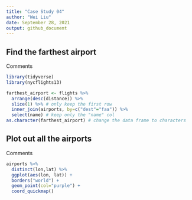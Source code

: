 ```yaml
---
title: "Case Study 04"
author: "Wei Liu"
date: September 28, 2021
output: github_document
---
```


## Find the farthest airport

Comments

```r
library(tidyverse)
library(nycflights13)

farthest_airport <- flights %>%
  arrange(desc(distance)) %>%
  slice(1) %>% # only keep the first row
  inner_join(airports, by=c("dest"="faa")) %>%
  select(name) # keep only the "name" col
as.character(farthest_airport) # change the data frame to characters

```

## Plot out all the airports

Comments

```r
airports %>%
  distinct(lon,lat) %>%
  ggplot(aes(lon, lat)) +
  borders("world") +
  geom_point(col="purple") +
  coord_quickmap()
```
